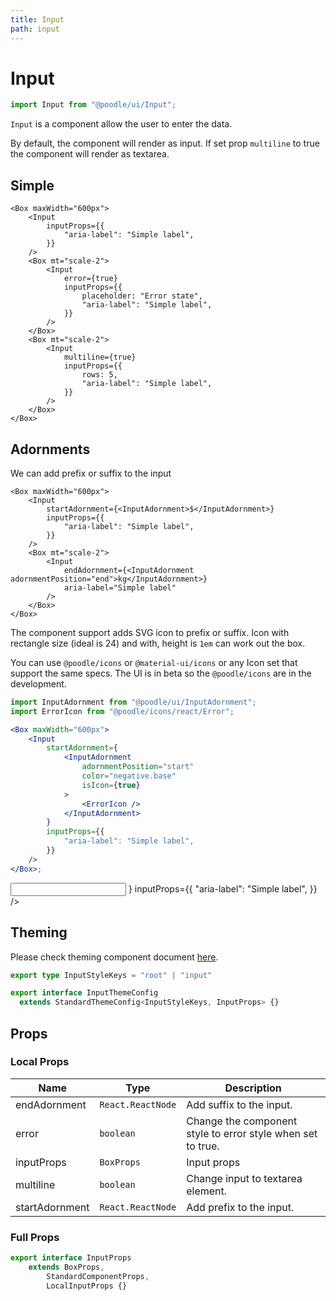 ```yaml
---
title: Input
path: input
---
```



# Input

```jsx
import Input from "@poodle/ui/Input";
```

`Input` is a component allow the user to enter the data.

By default, the component will render as input. If set prop `multiline` to true the component will render as textarea.

## Simple

```jsx-live
<Box maxWidth="600px">
	<Input
		inputProps={{
			"aria-label": "Simple label",
		}}
	/>
	<Box mt="scale-2">
		<Input
			error={true}
			inputProps={{
				placeholder: "Error state",
				"aria-label": "Simple label",
			}}
		/>
	</Box>
	<Box mt="scale-2">
		<Input
			multiline={true}
			inputProps={{
				rows: 5,
				"aria-label": "Simple label",
			}}
		/>
	</Box>
</Box>
```

## Adornments

We can add prefix or suffix to the input

```jsx-live
<Box maxWidth="600px">
	<Input
		startAdornment={<InputAdornment>$</InputAdornment>}
		inputProps={{
			"aria-label": "Simple label",
		}}
	/>
	<Box mt="scale-2">
		<Input
			endAdornment={<InputAdornment adornmentPosition="end">kg</InputAdornment>}
			aria-label="Simple label"
		/>
	</Box>
</Box>
```

The component support adds SVG icon to prefix or suffix.
Icon with rectangle size (ideal is 24) and with, height is `1em` can work out the box.

You can use `@poodle/icons` or `@material-ui/icons` or any Icon set that support the same specs.
The UI is in beta so the `@poodle/icons` are in the development.

```jsx
import InputAdornment from "@poodle/ui/InputAdornment";
import ErrorIcon from "@poodle/icons/react/Error";

<Box maxWidth="600px">
	<Input
		startAdornment={
			<InputAdornment
				adornmentPosition="start"
				color="negative.base"
				isIcon={true}
			>
				<ErrorIcon />
			</InputAdornment>
		}
		inputProps={{
			"aria-label": "Simple label",
		}}
	/>
</Box>;
```

<Box maxWidth="600px">
	<Input
		endAdornment={
			<InputAdornment adornmentPosition="end" color="negative.base" isIcon={true}>
				<ErrorIcon />
			</InputAdornment>
		}
		inputProps={{
			"aria-label": "Simple label",
		}}
	/>
</Box>

## Theming

[//]: # (GetTheming[==InputStyleKeys,InputThemeConfig,Input/index.ts==])



Please check theming component document [here](/theming/component).
 		
```ts
export type InputStyleKeys = "root" | "input"

export interface InputThemeConfig
  extends StandardThemeConfig<InputStyleKeys, InputProps> {}

``` 
		
		

[//]: # (EndGetTheming)


## Props

[//]: # (GetProps[==LocalInputProps,Input/Input.tsx==])


### Local Props


| Name           | Type              | Description                                                 |
| -------------- | ----------------- | ----------------------------------------------------------- |
| endAdornment   | `React.ReactNode` | Add suffix to the input.                                    |
| error          | `boolean`         | Change the component style to error style when set to true. |
| inputProps     | `BoxProps`        | Input props                                                 |
| multiline      | `boolean`         | Change input to textarea element.                           |
| startAdornment | `React.ReactNode` | Add prefix to the input.                                    |
				

[//]: # (EndGetProps)
[//]: # (GetPartialProps[==InputProps,Input/Input.tsx==])


### Full Props

```ts
export interface InputProps
	extends BoxProps,
		StandardComponentProps,
		LocalInputProps {} 
```
				

[//]: # (GetPartialProps)
